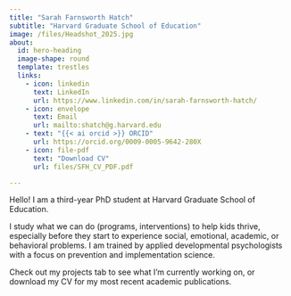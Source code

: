```yaml
---
title: "Sarah Farnsworth Hatch"
subtitle: "Harvard Graduate School of Education"
image: /files/Headshot_2025.jpg
about:
  id: hero-heading
  image-shape: round
  template: trestles
  links: 
    - icon: linkedin
      text: LinkedIn
      url: https://www.linkedin.com/in/sarah-farnsworth-hatch/
    - icon: envelope
      text: Email
      url: mailto:shatch@g.harvard.edu
    - text: "{{< ai orcid >}} ORCID"
      url: https://orcid.org/0009-0005-9642-280X
    - icon: file-pdf
      text: "Download CV"
      url: files/SFH_CV_PDF.pdf

---
```


Hello! I am a third-year PhD student at Harvard Graduate School of Education. 

I study what we can do (programs, interventions) to help kids thrive, especially before they start to experience social, emotional, academic, or behavioral problems. I am trained by applied developmental psychologists with a focus on prevention and implementation science. 

Check out my projects tab to see what I'm currently working on, or download my CV for my most recent academic publications.